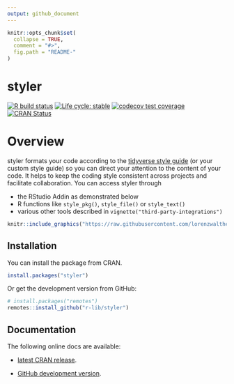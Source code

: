```yaml
---
output: github_document
---
```


<!-- README.md is generated from README.Rmd. Please edit that file -->

```r
knitr::opts_chunk$set(
  collapse = TRUE,
  comment = "#>",
  fig.path = "README-"
)
```

# styler

<!-- badges: start -->

[![R build
status](https://github.com/r-lib/styler/workflows/R-CMD-check/badge.svg)](https://github.com/r-lib/styler/actions)
[![Life cycle:
stable](https://img.shields.io/badge/lifecycle-stable-brightgreen.svg)](https://lifecycle.r-lib.org/articles/stages.html)
[![codecov test
coverage](https://app.codecov.io/gh/r-lib/styler/branch/main/graph/badge.svg)](https://app.codecov.io/gh/r-lib/styler)
[![CRAN
Status](https://www.r-pkg.org/badges/version/styler)](https://cran.r-project.org/package=styler)

<!-- badges: end -->

# Overview

styler formats your code according to the [tidyverse style
guide](https://style.tidyverse.org) (or your custom style guide) so you can
direct your attention to the content of your code. It helps to keep the coding
style consistent across projects and facilitate collaboration. You can access
styler through

-   the RStudio Addin as demonstrated below
-   R functions like `style_pkg()`, `style_file()` or `style_text()`
-   various other tools described in `vignette("third-party-integrations")`

```r
knitr::include_graphics("https://raw.githubusercontent.com/lorenzwalthert/some_raw_data/master/styler_0.1.gif")
```

## Installation

You can install the package from CRAN.

```r
install.packages("styler")
```

Or get the development version from GitHub:

```r
# install.packages("remotes")
remotes::install_github("r-lib/styler")
```

## Documentation

The following online docs are available:

-   [latest CRAN release](https://styler.r-lib.org).

-   [GitHub development version](https://styler.r-lib.org/dev/).
